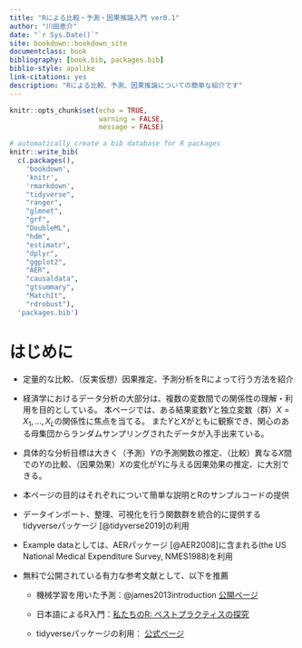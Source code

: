 ```yaml
--- 
title: "Rによる比較・予測・因果推論入門 ver0.1"
author: "川田恵介"
date: "`r Sys.Date()`"
site: bookdown::bookdown_site
documentclass: book
bibliography: [book.bib, packages.bib]
biblio-style: apalike
link-citations: yes
description: "Rによる比較、予測、因果推論についての簡単な紹介です"
---
```


```r
knitr::opts_chunk$set(echo = TRUE,
                      warning = FALSE,
                      message = FALSE)
```


```r
# automatically create a bib database for R packages
knitr::write_bib(
  c(.packages(), 
    'bookdown', 
    'knitr', 
    'rmarkdown',
    "tidyverse",
    "ranger",
    "glmnet",
    "grf",
    "DoubleML",
    "hdm",
    "estimatr",
    "dplyr",
    "ggplot2",
    "AER",
    "causaldata",
    "gtsummary",
    "MatchIt",
    "rdrobust"),
  'packages.bib')
```


# はじめに{-}

- 定量的な比較、（反実仮想）因果推定、予測分析をRによって行う方法を紹介

- 経済学におけるデータ分析の大部分は、複数の変数間での関係性の理解・利用を目的としている。
本ページでは、ある結果変数$Y$と独立変数（群）$X=X_1,...,X_L$の関係性に焦点を当てる。
また$Y$と$X$がともに観察でき、関心のある母集団からランダムサンプリングされたデータが入手出来ている。

- 具体的な分析目標は大きく（予測）$Y$の予測関数の推定、（比較）異なる$X$間での$Y$の比較、（因果効果）$X$の変化が$Y$に与える因果効果の推定、に大別できる。

- 本ページの目的はそれぞれについて簡単な説明とRのサンプルコードの提供

- データインポート、整理、可視化を行う関数群を統合的に提供するtidyverseパッケージ [@tidyverse2019]の利用

- Example dataとしては、AERパッケージ [@AER2008]に含まれる(the US National Medical Expenditure Survey, NMES1988)を利用

- 無料で公開されている有力な参考文献として、以下を推薦

  - 機械学習を用いた予測：@james2013introduction [公開ページ](https://www.statlearning.com/)
  
  - 日本語によるR入門：[私たちのR: ベストプラクティスの探究](https://www.jaysong.net/RBook/)
  
  - tidyverseパッケージの利用： [公式ページ](https://www.tidyverse.org/learn/#books)

